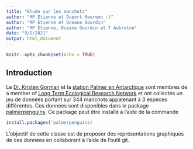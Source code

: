 ```yaml
---
title: "Etude sur les manchots"
author: "MP Etienne et Duport Maureen :)"
author: "MP Etienne et Oceane Gourdin"
author: "MP Etienne, Oceane Gourdin et T Aubreton"
date: "9/2/2021"
output: html_document
---
```


```r
knitr::opts_chunk$set(echo = TRUE)
```

## Introduction 

Le  [Dr. Kristen Gorman](https://www.uaf.edu/cfos/people/faculty/detail/kristen-gorman.php) et la [station Palmer en Antarctique](https://pal.lternet.edu/) sont membres  de a member of [ Long Term Ecological Research Network](https://lternet.edu/) et ont collectés un jeu de données portant sur 344 manchots appatenant à 3 espèces différentes. Ces données sont disponibles dans le package [palmerpenguins](https://allisonhorst.github.io/palmerpenguins/). Ce package peut être installé à l'aide de la commande

```r
install.packages('palmerpenguins)
```

L'objectif de cette classe est de proposer des représentations graphiques de ces données en collaborant à l'aide de l'outil git.

